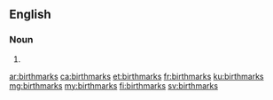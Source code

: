==English==

===Noun===
{{head|en|noun plural form}}

# {{plural of|birthmark|lang=en}}

[[ar:birthmarks]]
[[ca:birthmarks]]
[[et:birthmarks]]
[[fr:birthmarks]]
[[ku:birthmarks]]
[[mg:birthmarks]]
[[my:birthmarks]]
[[fi:birthmarks]]
[[sv:birthmarks]]